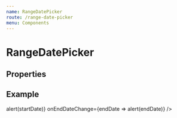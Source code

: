 ```yaml
---
name: RangeDatePicker
route: /range-date-picker
menu: Components
---
```



# RangeDatePicker

## Properties

<PropsTable of={RangeDatePicker} />

## Example

<Playground>
  <View style={{ height: 350 }}>
    <RangeDatePicker
      label="label"
      startDate={new Date(1990, 9, 1)}
      endDate={new Date(1990, 9, 31)}
      onStartDateChange={startDate => alert(startDate)}
      onEndDateChange={endDate => alert(endDate)}
    />
  </View>
</Playground>
